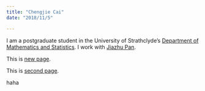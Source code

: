 ```yaml
---
title: "Chengjie Cai"
date: "2018/11/5"

---
```


I am a postgraduate student in the University of Strathclyde's
[Department of Mathematics and Statistics](https://www.strath.ac.uk/science/mathematicsstatistics/).
I work with [Jiazhu Pan](https://www.strath.ac.uk/staff/panjiazhudr/).

This is [new page](newpage.html).

This is [second page](paper.html).

haha